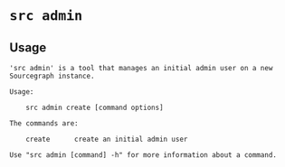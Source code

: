 # `src admin`



## Usage

```
'src admin' is a tool that manages an initial admin user on a new Sourcegraph instance.

Usage:
	
	src admin create [command options]

The commands are:

	create		create an initial admin user

Use "src admin [command] -h" for more information about a command.


```
	